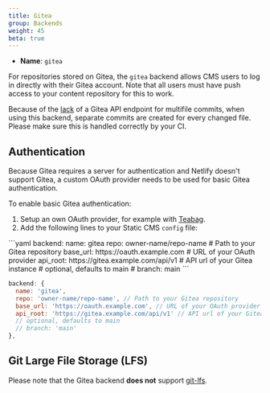 ```yaml
---
title: Gitea
group: Backends
weight: 45
beta: true
---
```


- **Name**: `gitea`

For repositories stored on Gitea, the `gitea` backend allows CMS users to log in directly with their Gitea account. Note that all users must have push access to your content repository for this to work.

<Alert severity="warning">Because of the [lack](https://github.com/go-gitea/gitea/issues/14619) of a Gitea API endpoint for multifile commits, when using this backend, separate commits are created for every changed file. Please make sure this is handled correctly by your CI.</Alert>

## Authentication

Because Gitea requires a server for authentication and Netlify doesn't support Gitea, a custom OAuth provider needs to be used for basic Gitea authentication.

To enable basic Gitea authentication:

1. Setup an own OAuth provider, for example with [Teabag](https://github.com/denyskon/teabag).
2. Add the following lines to your Static CMS `config` file:

<CodeTabs>
```yaml
backend:
  name: gitea
  repo: owner-name/repo-name # Path to your Gitea repository
  base_url: https://oauth.example.com # URL of your OAuth provider
  api_root: https://gitea.example.com/api/v1 # API url of your Gitea instance
  # optional, defaults to main
  # branch: main
```

```js
backend: {
  name: 'gitea',
  repo: 'owner-name/repo-name', // Path to your Gitea repository
  base_url: 'https://oauth.example.com', // URL of your OAuth provider
  api_root: 'https://gitea.example.com/api/v1' // API url of your Gitea instance
  // optional, defaults to main
  // branch: 'main'
},
```

</CodeTabs>

## Git Large File Storage (LFS)

Please note that the Gitea backend **does not** support [git-lfs](https://git-lfs.github.com/).
